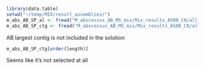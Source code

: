 ```r
library(data.table)
setwd("~/temp/MIX/result_assemblies/")
m_abs_AB_SP_al <- fread("M_abscessus_AB_MS_mix/Mix_results_A500_C0/all_alignments.csv")
m_abs_AB_SP_ctg <- fread("M_abscessus_AB_MS_mix/Mix_results_A500_C0/all_contigs.csv")
```

AB largest contig is not included in the solution
```r
m_abs_AB_SP_ctg[order(length)]
```
Seems like it's not selected at all 